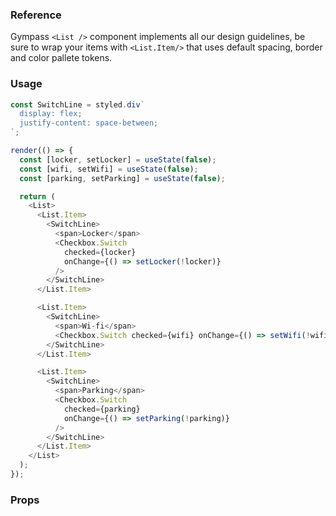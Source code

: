 ### Reference

Gympass `<List />` component implements all our design guidelines, be sure to wrap your items with `<List.Item/>` that uses default spacing, border and color pallete tokens.

### Usage

```javascript reactLive=true state=true
const SwitchLine = styled.div`
  display: flex;
  justify-content: space-between;
`;

render(() => {
  const [locker, setLocker] = useState(false);
  const [wifi, setWifi] = useState(false);
  const [parking, setParking] = useState(false);

  return (
    <List>
      <List.Item>
        <SwitchLine>
          <span>Locker</span>
          <Checkbox.Switch
            checked={locker}
            onChange={() => setLocker(!locker)}
          />
        </SwitchLine>
      </List.Item>

      <List.Item>
        <SwitchLine>
          <span>Wi-fi</span>
          <Checkbox.Switch checked={wifi} onChange={() => setWifi(!wifi)} />
        </SwitchLine>
      </List.Item>

      <List.Item>
        <SwitchLine>
          <span>Parking</span>
          <Checkbox.Switch
            checked={parking}
            onChange={() => setParking(!parking)}
          />
        </SwitchLine>
      </List.Item>
    </List>
  );
});
```

### Props

<PropsTable component="List" platform="web" />
